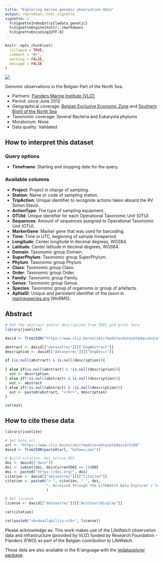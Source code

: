 ```yaml
---
title: "Exploring marine genomic observation data"
output: rmarkdown::html_vignette
vignette: >
  %\VignetteIndexEntry{lwdata_genetic}
  %\VignetteEngine{knitr::rmarkdown}
  %\VignetteEncoding{UTF-8}
---
```


```r
knitr::opts_chunk$set(
  collapse = TRUE,
  comment = "#>",
  warning = FALSE,
  message = FALSE
)
```

<!--- Insert image -->
<img src='lwde_genetic.png' class='rightimg'/>

<!-- Describe datatype in one or two sentences. -->
Genomic observations in the Belgian Part of the North Sea.

- Partners: [Flanders Marine Institute (VLIZ)](https://www.vliz.be/en/imis?module=institute&insid=36)
- Period: since June 2012
- Geographical coverage: [Belgian Exclusive Economic Zone](https://www.marineregions.org/gazetteer.php?p=details&id=3293) and [Southern Bight of the North Sea](https://marineregions.org/gazetteer.php?p=details&id=2399)
- Taxonomic coverage: Several Bacteria and Eukaryota phylums
- Moratorium: None
- Data quality: Validated
 
## How to interpret this dataset
 
### Query options
* **Timeframe**: Starting and stopping date for the query.

### Available columns

* **Project**: Project in charge of sampling.
* **Station**: Name or code of sampling station.
* **TripAction**:	Unique identifier to recognize actions taken aboard the RV Simon Stevin.
* **ActionType**: The type of sampling equipment.
* **OTUId**: Unique identifier for each Operational Taxonomic Unit (OTU)
* **Sequences**: Amount of sequences assigned to Operational Taxonomic Unit (OTU).
* **MarkerGene**: Marker gene that was used for barcoding.
* **Time**: Time in UTC, beginning of sample timeperiod.
* **Longitude**: Center longitude in decimal degrees, WGS84.
* **Latitude**: Center latitude in decimal degrees, WGS84.
* **Domain**:	Taxonomic group Domain.
* **SuperPhylum**:	Taxonomic group SuperPhylum.
* **Phylum**:	Taxonomic group Phylum.
* **Class**:	Taxonomic group Class.
* **Order**:	Taxonomic group Order.
* **Family**:	Taxonomic group Family.
* **Genus**: Taxonomic group Genus.
* **Species**: Taxonomic group of organisms or group of artefacts.	
* **AphiaID**: Unique and persistent identifier of the taxon in [marinespecies.org](https://www.marinespecies.org/) (WoRMS).

## Abstract

```r
# Get the abstract and/or description from IMIS and print here
library(jsonlite)

dasid <- fromJSON("https://www.vliz.be/en/imis?module=dataset&dasid=5188&show=json")

abstract <- dasid[["datasetrec"]][["EngAbstract"]]
description <- dasid[["datasetrec"]][["EngDescr"]]

if (is.null(abstract) & is.null(description)){
  
} else if(is.null(abstract) & !is.null(description)){
  out <- description
} else if(!is.null(abstract) & is.null(description)){
  out <- abstract
} else if(!is.null(abstract) & !is.null(description)){
  out <- paste0(abstract, "</br>", description)
}

cat(out)
```

## How to cite these data

```r
library(jsonlite)

# Set base url
url <- "https://www.vliz.be/en/imis?module=dataset&dasid=5188"
dasid <- fromJSON(paste0(url, "&show=json"))

# Build citation. Get active DOI.
doi <- dasid[["dois"]]
doi <- subset(doi, doi$CurrentDOI == 1)$DOI
doi <- paste0("https://doi.org/", doi)
citation <- dasid[["datasetrec"]][["Citation"]]
citation <- paste0("> ", citation, " ", doi, 
                   ". Accessed through the LifeWatch Data Explorer / lwdataexplorer R package."
                   )

# Get license
license <- dasid[["datasetrec"]][["AccConstrDisplay"]]
```

```r
cat(citation)
```

```r
cat(paste0("<b>Availability:</b>", license))
```

Please acknowledge as: This work makes use of the LifeWatch observation data and infrastructure (provided by VLIZ) funded by Research Foundation - Flanders (FWO) as part of the Belgian contribution to LifeWatch.

These data are also available in the R language with the [lwdataxplorer package](https://lifewatch.github.io/lwdataexplorer/).
